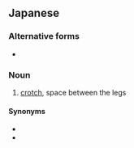 ==Japanese==
{{ja-kanjitab|股|座}}

===Alternative forms===
* {{l|ja|胯座}}

===Noun===
{{ja-noun|またぐら}}
# {{lb|ja|anatomy|sort=またぐら}} [[crotch]], space between the legs

====Synonyms====
* {{ja-r|股間|こかん}}
* {{ja-r|股|また}}